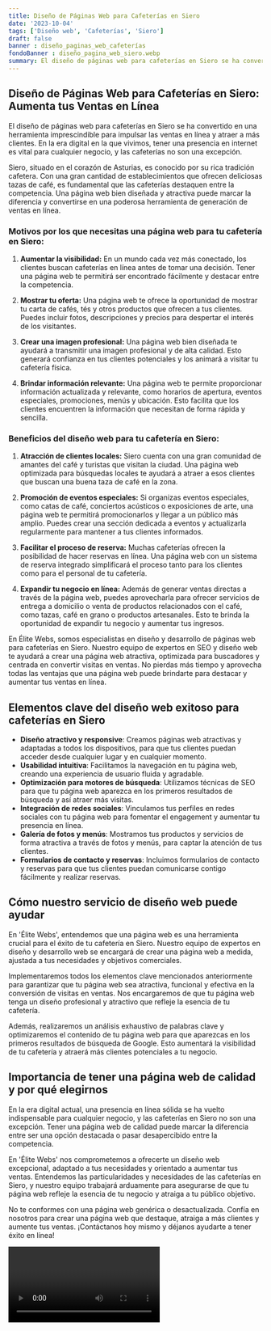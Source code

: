 ```yaml
---
title: Diseño de Páginas Web para Cafeterías en Siero
date: '2023-10-04'
tags: ['Diseño web', 'Cafeterías', 'Siero']
draft: false
banner : diseño_paginas_web_cafeterías
fondoBanner : diseño_pagina_web_siero.webp
summary: El diseño de páginas web para cafeterías en Siero se ha convertido en una herramienta imprescindible para impulsar las ventas en línea y atraer a más clientes. En la era digital en la que vivimos, tener una presencia en internet es vital para cualquier negocio, y las cafeterías no son una excepción.
---
```


## Diseño de Páginas Web para Cafeterías en Siero: Aumenta tus Ventas en Línea

El diseño de páginas web para cafeterías en Siero se ha convertido en una herramienta imprescindible para impulsar las ventas en línea y atraer a más clientes. En la era digital en la que vivimos, tener una presencia en internet es vital para cualquier negocio, y las cafeterías no son una excepción.

Siero, situado en el corazón de Asturias, es conocido por su rica tradición cafetera. Con una gran cantidad de establecimientos que ofrecen deliciosas tazas de café, es fundamental que las cafeterías destaquen entre la competencia. Una página web bien diseñada y atractiva puede marcar la diferencia y convertirse en una poderosa herramienta de generación de ventas en línea.

### Motivos por los que necesitas una página web para tu cafetería en Siero:

1. **Aumentar la visibilidad:** En un mundo cada vez más conectado, los clientes buscan cafeterías en línea antes de tomar una decisión. Tener una página web te permitirá ser encontrado fácilmente y destacar entre la competencia.

2. **Mostrar tu oferta:** Una página web te ofrece la oportunidad de mostrar tu carta de cafés, tés y otros productos que ofrecen a tus clientes. Puedes incluir fotos, descripciones y precios para despertar el interés de los visitantes.

3. **Crear una imagen profesional:** Una página web bien diseñada te ayudará a transmitir una imagen profesional y de alta calidad. Esto generará confianza en tus clientes potenciales y los animará a visitar tu cafetería física.

4. **Brindar información relevante:** Una página web te permite proporcionar información actualizada y relevante, como horarios de apertura, eventos especiales, promociones, menús y ubicación. Esto facilita que los clientes encuentren la información que necesitan de forma rápida y sencilla.

### Beneficios del diseño web para tu cafetería en Siero:

1. **Atracción de clientes locales:** Siero cuenta con una gran comunidad de amantes del café y turistas que visitan la ciudad. Una página web optimizada para búsquedas locales te ayudará a atraer a esos clientes que buscan una buena taza de café en la zona.

2. **Promoción de eventos especiales:** Si organizas eventos especiales, como catas de café, conciertos acústicos o exposiciones de arte, una página web te permitirá promocionarlos y llegar a un público más amplio. Puedes crear una sección dedicada a eventos y actualizarla regularmente para mantener a tus clientes informados.

3. **Facilitar el proceso de reserva:** Muchas cafeterías ofrecen la posibilidad de hacer reservas en línea. Una página web con un sistema de reserva integrado simplificará el proceso tanto para los clientes como para el personal de tu cafetería.

4. **Expandir tu negocio en línea:** Además de generar ventas directas a través de la página web, puedes aprovecharla para ofrecer servicios de entrega a domicilio o venta de productos relacionados con el café, como tazas, café en grano o productos artesanales. Esto te brinda la oportunidad de expandir tu negocio y aumentar tus ingresos.

En Élite Webs, somos especialistas en diseño y desarrollo de páginas web para cafeterías en Siero. Nuestro equipo de expertos en SEO y diseño web te ayudará a crear una página web atractiva, optimizada para buscadores y centrada en convertir visitas en ventas. No pierdas más tiempo y aprovecha todas las ventajas que una página web puede brindarte para destacar y aumentar tus ventas en línea.

<GifSeo />

<Cta />

## Elementos clave del diseño web exitoso para cafeterías en Siero

- **Diseño atractivo y responsive**: Creamos páginas web atractivas y adaptadas a todos los dispositivos, para que tus clientes puedan acceder desde cualquier lugar y en cualquier momento.
- **Usabilidad intuitiva**: Facilitamos la navegación en tu página web, creando una experiencia de usuario fluida y agradable.
- **Optimización para motores de búsqueda**: Utilizamos técnicas de SEO para que tu página web aparezca en los primeros resultados de búsqueda y así atraer más visitas.
- **Integración de redes sociales**: Vinculamos tus perfiles en redes sociales con tu página web para fomentar el engagement y aumentar tu presencia en línea.
- **Galería de fotos y menús**: Mostramos tus productos y servicios de forma atractiva a través de fotos y menús, para captar la atención de tus clientes.
- **Formularios de contacto y reservas**: Incluimos formularios de contacto y reservas para que tus clientes puedan comunicarse contigo fácilmente y realizar reservas.

## Cómo nuestro servicio de diseño web puede ayudar

En 'Élite Webs', entendemos que una página web es una herramienta crucial para el éxito de tu cafetería en Siero. Nuestro equipo de expertos en diseño y desarrollo web se encargará de crear una página web a medida, ajustada a tus necesidades y objetivos comerciales.

Implementaremos todos los elementos clave mencionados anteriormente para garantizar que tu página web sea atractiva, funcional y efectiva en la conversión de visitas en ventas. Nos encargaremos de que tu página web tenga un diseño profesional y atractivo que refleje la esencia de tu cafetería.

Además, realizaremos un análisis exhaustivo de palabras clave y optimizaremos el contenido de tu página web para que aparezcas en los primeros resultados de búsqueda de Google. Esto aumentará la visibilidad de tu cafetería y atraerá más clientes potenciales a tu negocio.

## Importancia de tener una página web de calidad y por qué elegirnos

En la era digital actual, una presencia en línea sólida se ha vuelto indispensable para cualquier negocio, y las cafeterías en Siero no son una excepción. Tener una página web de calidad puede marcar la diferencia entre ser una opción destacada o pasar desapercibido entre la competencia.

En 'Élite Webs' nos comprometemos a ofrecerte un diseño web excepcional, adaptado a tus necesidades y orientado a aumentar tus ventas. Entendemos las particularidades y necesidades de las cafeterías en Siero, y nuestro equipo trabajará arduamente para asegurarse de que tu página web refleje la esencia de tu negocio y atraiga a tu público objetivo.

No te conformes con una página web genérica o desactualizada. Confía en nosotros para crear una página web que destaque, atraiga a más clientes y aumente tus ventas. ¡Contáctanos hoy mismo y déjanos ayudarte a tener éxito en línea!

<Video />

<CtaBot job='Cafeterías' city='Siero'/>

<Gmaps query='Siero+españa+maps' />
